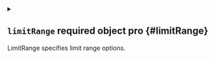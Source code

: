 
<details className="config-field" data-expandable="true">
<summary>

## `limitRange` <span className="config-field-required" data-required="false">required</span> <span className="config-field-type">object</span> <span className="config-field-default"></span> <span className="config-field-enum"></span> <span data-pro="false" className="config-field-pro">pro</span> {#limitRange}

LimitRange specifies limit range options.

</summary>




<details className="config-field" data-expandable="false" open>
<summary>

### `enabled` <span className="config-field-required" data-required="false">required</span> <span className="config-field-type">string|boolean</span> <span className="config-field-default">auto</span> <span className="config-field-enum"></span> <span data-pro="false" className="config-field-pro">pro</span> {#limitRange-enabled}

Enabled defines if the limit range should be deployed by vCluster. "auto" means that if resourceQuota is enabled,
the limitRange will be enabled as well.

</summary>



</details>



<details className="config-field" data-expandable="false" open>
<summary>

### `default` <span className="config-field-required" data-required="false">required</span> <span className="config-field-type">object</span> <span className="config-field-default">map&#91;cpu:1 ephemeral-storage:8Gi memory:512Mi&#93;</span> <span className="config-field-enum"></span> <span data-pro="false" className="config-field-pro">pro</span> {#limitRange-default}

Default are the default limits for the limit range

</summary>



</details>



<details className="config-field" data-expandable="false" open>
<summary>

### `defaultRequest` <span className="config-field-required" data-required="false">required</span> <span className="config-field-type">object</span> <span className="config-field-default">map&#91;cpu:100m ephemeral-storage:3Gi memory:128Mi&#93;</span> <span className="config-field-enum"></span> <span data-pro="false" className="config-field-pro">pro</span> {#limitRange-defaultRequest}

DefaultRequest are the default request options for the limit range

</summary>



</details>



<details className="config-field" data-expandable="false" open>
<summary>

### `max` <span className="config-field-required" data-required="false">required</span> <span className="config-field-type">object</span> <span className="config-field-default">&#123;&#125;</span> <span className="config-field-enum"></span> <span data-pro="false" className="config-field-pro">pro</span> {#limitRange-max}

Max are the max limits for the limit range

</summary>



</details>



<details className="config-field" data-expandable="false" open>
<summary>

### `min` <span className="config-field-required" data-required="false">required</span> <span className="config-field-type">object</span> <span className="config-field-default">&#123;&#125;</span> <span className="config-field-enum"></span> <span data-pro="false" className="config-field-pro">pro</span> {#limitRange-min}

Min are the min limits for the limit range

</summary>



</details>



<details className="config-field" data-expandable="false" open>
<summary>

### `annotations` <span className="config-field-required" data-required="false">required</span> <span className="config-field-type">object</span> <span className="config-field-default">&#123;&#125;</span> <span className="config-field-enum"></span> <span data-pro="false" className="config-field-pro">pro</span> {#limitRange-annotations}

Annotations are extra annotations for this resource.

</summary>



</details>



<details className="config-field" data-expandable="false" open>
<summary>

### `labels` <span className="config-field-required" data-required="false">required</span> <span className="config-field-type">object</span> <span className="config-field-default">&#123;&#125;</span> <span className="config-field-enum"></span> <span data-pro="false" className="config-field-pro">pro</span> {#limitRange-labels}

Labels are extra labels for this resource.

</summary>



</details>


</details>
